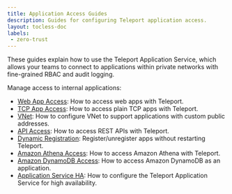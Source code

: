 ```yaml
---
title: Application Access Guides
description: Guides for configuring Teleport application access.
layout: tocless-doc
labels:
 - zero-trust
---
```


These guides explain how to use the Teleport Application Service, which allows
your teams to connect to applications within private networks with fine-grained
RBAC and audit logging.

Manage access to internal applications:

- [Web App Access](connecting-apps.mdx): How to access web apps with Teleport.
- [TCP App Access](tcp.mdx): How to access plain TCP apps with Teleport.
- [VNet](vnet.mdx): How to configure VNet to support applications with custom public addresses.
- [API Access](api-access.mdx): How to access REST APIs with Teleport.
- [Dynamic Registration](dynamic-registration.mdx): Register/unregister apps without restarting Teleport.
- [Amazon Athena Access](amazon-athena.mdx): How to access Amazon Athena with Teleport.
- [Amazon DynamoDB Access](dynamodb.mdx): How to access Amazon DynamoDB as an application.
- [Application Service HA](ha.mdx): How to configure the Teleport Application Service for high availability. 
